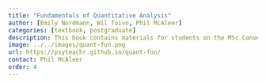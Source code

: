 ```yaml
---
title: "Fundamentals of Quantitative Analysis"
author: [Emily Nordmann, Wil Toivo, Phil McAleer]
categories: [textbook, postgraduate]
description: This book contains materials for students on the MSc Conversion in Psychological Studies/Science, a one-year postgraduate degree for students with a non-psychology undergraduate degree. This research methods course covers core data skills that allow you to manipulate and analyse quantitative data.
image: ../../images/quant-fun.png
url: https://psyteachr.github.io/quant-fun/
contact: Phil McAleer
order: 4
---
```

